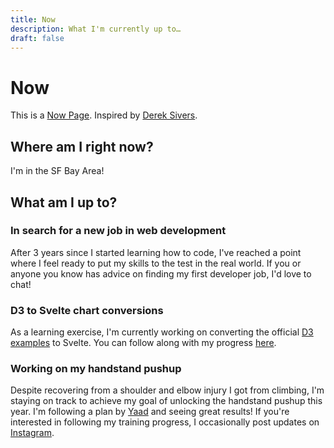 ```yaml
---
title: Now
description: What I'm currently up to…
draft: false
---
```



# Now

This is a [Now Page](https://nownownow.com/about).
Inspired by [Derek Sivers](https://sive.rs).

<LastUpdated />

## Where am I right now?

I'm in the SF Bay Area!

<DistanceApart
  longitude="-121.94797434479396"
  latitude="37.366885164357875"
  client:idle
/>

## What am I up to?

### In search for a new job in web development

After 3 years since I started learning how to code, I've reached a point where I
feel ready to put my skills to the test in the real world. If you or anyone you
know has advice on finding my first developer job, I'd love to chat!

### D3 to Svelte chart conversions

As a learning exercise, I'm currently working on converting the official [D3
examples](https://observablehq.com/@d3/gallery) to Svelte. You can follow along
with my progress [here](/d3-svelte).

### Working on my handstand pushup

Despite recovering from a shoulder and elbow injury I got from climbing, I'm
staying on track to achieve my goal of unlocking the handstand pushup this year.
I'm following a plan by [Yaad](https://www.youtube.com/watch?v=tQhrk6WMcKw) and
seeing great results! If you're interested in following my training progress, I
occasionally post updates on
[Instagram](https://www.instagram.com/tonydang.blog/).
